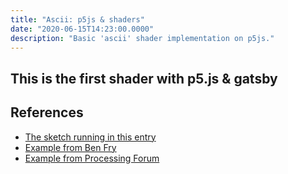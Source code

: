 ```yaml
---
title: "Ascii: p5js & shaders"
date: "2020-06-15T14:23:00.0000"
description: "Basic 'ascii' shader implementation on p5js."
---
```



## This is the first shader with p5.js & gatsby
    
<ShaderSketch/>

## References

- [The sketch running in this entry](http://www.mathiasbernhard.ch/ASCIImage/sketch.js)
- [Example from Ben Fry](https://github.com/processing/processing-video/blob/master/examples/Capture/AsciiVideo/AsciiVideo.pde)
- [Example from Processing Forum](https://forum.processing.org/two/discussion/6830/interpret-image-as-ascii-text)
